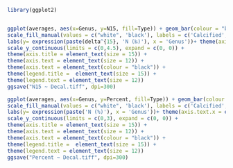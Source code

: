 ```r
library(ggplot2)


ggplot(averages, aes(x=Genus, y=N15, fill=Type)) + geom_bar(colour = "black", stat="identity", position=position_dodge()) + geom_errorbar(aes(ymin=N15-N15_SE, ymax=N15+N15_SE), width=.2, position=position_dodge(.9), color = "grey44")+ 
scale_fill_manual(values = c("white", 'black'), labels = c('Calcified', 'Decalcified')) + 
labs(y= expression(paste(delta^{15}, 'N (‰)'), x = 'Genus'))+ theme(axis.text.x = element_text(face = "italic")) +
scale_y_continuous(limits = c(0,4.5), expand = c(0, 0)) +
theme(axis.title = element_text(size = 15)) + 
theme(axis.text = element_text(size = 12)) + 
theme(axis.text = element_text(colour = "black")) +
theme(legend.title =  element_text(size = 15)) + 
theme(legend.text = element_text(size = 12))
ggsave("N15 ~ Decal.tiff", dpi=300)
```

```r
ggplot(averages, aes(x=Genus, y=Percent, fill=Type)) + geom_bar(colour = 'black', stat="identity", position=position_dodge()) + geom_errorbar(aes(ymin=Percent-Percent_SE, ymax=Percent+Percent_SE), width=.2, position=position_dodge(.9), color = "grey44")+ 
scale_fill_manual(values = c("white", 'black'), labels = c('Calcified', 'Decalcified')) + 
labs(y= expression(paste('N (%)'), x = 'Genus'))+ theme(axis.text.x = element_text(face = "italic")) +
scale_y_continuous(limits = c(0,3), expand = c(0, 0)) +
theme(axis.title = element_text(size = 15)) + 
theme(axis.text = element_text(size = 12)) + 
theme(axis.text = element_text(colour = "black")) +
theme(legend.title =  element_text(size = 15)) + 
theme(legend.text = element_text(size = 12))
ggsave("Percent ~ Decal.tiff", dpi=300)
```

